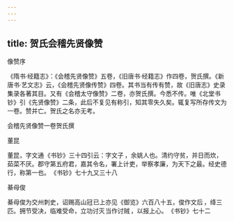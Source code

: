 ```yaml
---
---
---
```

title: 贺氏会稽先贤像赞
---



像赞序

《隋书·经籍志》：《会稽先贤像赞》五卷，《旧唐书·经籍志》作四卷，贺氏撰。《新唐书·艺文志》云，《会稽先贤像传赞》四卷。其书当有传有赞，故《旧唐志》史录集录各著其目。又有《会稽太守像赞》二卷，亦贺氏撰。今悉不传。唯《北堂书钞》引《先贤像赞》二条，此后不复见有称引，知其零失久矣。辄复写所存传文为一卷。赞并亡。贺氏之名亦无考。

会稽先贤像赞一卷贺氏撰

董昆

董昆，字文通 《书钞》三十四引云：字文子 ，余姚人也。清约守贫，并日而炊，茹菜不厌。郡守第五府君，嘉其令名，署上计吏，举察孝廉，为天下之最。经史德行，称第一也。 《书钞》七十九又三十八 

綦母俊

綦母俊为交州刺史，诏赐高山冠 已上亦见《御览》六百八十五，俊作文后 ，绛三匹。拥节受决，临难受命，立功讨灭 当作讨贼 ，以报上心。 《书钞》七十二